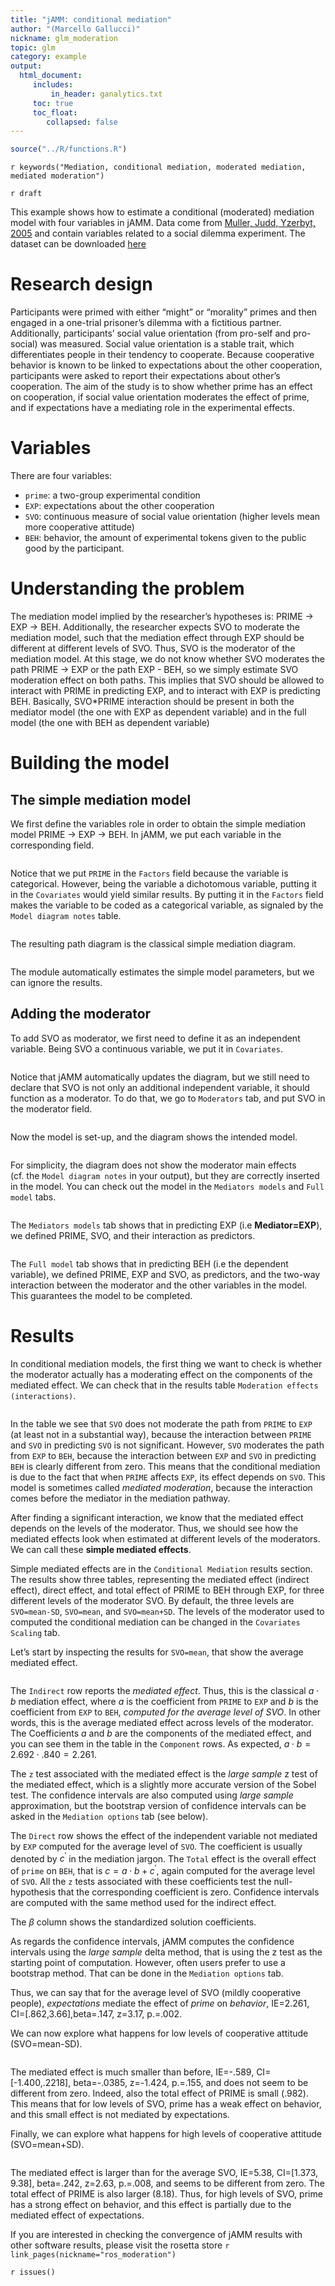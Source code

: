```yaml
---
title: "jAMM: conditional mediation"
author: "(Marcello Gallucci)"
nickname: glm_moderation
topic: glm
category: example
output: 
  html_document:
     includes:
         in_header: ganalytics.txt
     toc: true
     toc_float:
        collapsed: false
---
```


```r
source("../R/functions.R")
```


`r keywords("Mediation, conditional mediation, moderated mediation, mediated moderation")`

`r draft`

This example shows how to estimate a conditional (moderated) mediation model with four variables in jAMM. Data come from [Muller, Judd, Yzerbyt, 2005](https://www.ncbi.nlm.nih.gov/pubmed/16393020) and contain variables related to a social dilemma experiment. The dataset can be downloaded [here](https://github.com/mcfanda/jamm_docs/blob/master/data/muller_mediation.sav)

# Research design

Participants were primed with either “might” or “morality” primes and then engaged in a one-trial prisoner’s dilemma with a fictitious partner. Additionally, participants’ social value orientation (from pro-self and pro-social) was measured. Social value orientation is a stable trait, which differentiates people in their tendency to cooperate. Because cooperative behavior is known to be linked to expectations about the other cooperation, participants were asked to report their expectations about other’s cooperation. The aim of the study is to show whether prime has an effect on cooperation, if social value orientation moderates the effect of prime, and if expectations have a mediating role in the experimental effects.

# Variables

There are four variables:

* `prime`: a two-group experimental condition 
* `EXP`: expectations about the other cooperation
* `SVO`: continuous measure of social value orientation (higher levels mean more cooperative attitude)
* `BEH`: behavior, the amount of experimental tokens given to the public good by the participant.


# Understanding the problem

The mediation model implied by the researcher's hypotheses is: PRIME -> EXP -> BEH. Additionally, the researcher expects SVO to moderate the mediation model, such that the mediation effect through EXP should be different at different levels of SVO. Thus, SVO is the moderator of the mediation model. At this stage, we do not know whether SVO moderates the path PRIME -> EXP or the path EXP - BEH, so we simply estimate SVO moderation effect on both paths. This implies that SVO should be allowed to interact with PRIME in predicting EXP, and to interact with EXP is predicting BEH. Basically, SVO*PRIME interaction should be present in both the mediator model (the one with EXP as dependent variable) and in the full model (the one with BEH as dependent variable)


# Building the model

## The simple mediation model

We first define the variables role in order to obtain the simple mediation model PRIME -> EXP -> BEH. In jAMM, we put each variable in the corresponding field.

<img src="examples/muller/input1.png" class="img-responsive" alt="">

Notice that we put `PRIME` in the `Factors` field because the variable is categorical. However, being the variable a dichotomous variable, putting it in the `Covariates` would yield similar results. By putting it in the `Factors` field makes the variable to be coded as a categorical variable, as signaled by the `Model diagram notes` table.

<img src="examples/muller/diagramnotes.png" class="img-responsive" alt="">

The resulting path diagram is the classical simple mediation diagram.

<img src="examples/muller/path1.png" class="img-responsive" alt="">


The module automatically estimates the simple model parameters, but we can ignore the results.


## Adding the moderator

To add SVO as moderator, we first need to define it as an independent variable. Being SVO a continuous variable, we put it in `Covariates`.

<img src="examples/muller/input2.png" class="img-responsive" alt="">

Notice that jAMM automatically updates the diagram, but we still need to declare that SVO is not only an additional independent variable, it should function as a moderator. To do that, we go to `Moderators` tab, and put SVO in the moderator field.

<img src="examples/muller/moderator1.png" class="img-responsive" alt="">

Now the model is set-up, and the diagram shows the intended model.

<img src="examples/muller/moderator2.png" class="img-responsive" alt="">

For simplicity, the diagram does not show the moderator main effects (cf. the `Model diagram notes` in your output), but they are correctly inserted in the model. You can check out the model in the `Mediators models` and `Full model` tabs.

<img src="examples/muller/medmodel.png" class="img-responsive" alt="">

The `Mediators models` tab shows that in predicting EXP (i.e __Mediator=EXP__), we defined PRIME, SVO, and their interaction as predictors.

<img src="examples/muller/fullmodel.png" class="img-responsive" alt="">

The `Full model` tab shows that in predicting BEH (i.e the dependent variable), we defined PRIME, EXP and SVO, as predictors, and the two-way interaction between the moderator and the other variables in the model. This guarantees the model to be completed.



# Results

In conditional mediation models, the first thing we want to check is whether the moderator actually has a moderating effect on the components of the mediated effect. We can check that in the results table `Moderation effects (interactions)`. 

<img src="examples/muller/interactions.png" class="img-responsive" alt="">

In the table we see that `SVO` does not moderate the path from `PRIME` to `EXP` (at least not in a substantial way), because the interaction between `PRIME` and `SVO` in predicting `SVO` is not significant. However, `SVO` moderates the path from `EXP` to `BEH`, because the interaction between `EXP` and `SVO` in predicting `BEH` is clearly different from zero. This means that the conditional mediation is due to the fact that when `PRIME` affects `EXP`, its effect depends on `SVO`. This model is sometimes called _mediated moderation_, because the interaction comes before the mediator in the mediation pathway. 

After finding a significant interaction, we know that the mediated effect depends on the levels of the moderator. Thus, we should see how the mediated effects look when estimated at different levels of the moderators. We can call these __simple mediated effects__.

Simple mediated effects are in the `Conditional Mediation` results section. The results show three tables, representing the mediated effect (indirect effect), direct effect, and total effect of PRIME to BEH through EXP, for three different levels of the moderator SVO. By default, the three levels are `SVO=mean-SD`, `SVO=mean`, and `SVO=mean+SD`. The levels of the moderator used to computed the conditional mediation can be changed in the `Covariates Scaling` tab.

Let's start by inspecting the results for `SVO=mean`, that show the average mediated effect.

<img src="examples/muller/results1.png" class="img-responsive" alt="">

The `Indirect` row reports the _mediated effect_. Thus, this is the classical $a \cdot b$ mediation effect, where $a$ is the coefficient from `PRIME` to `EXP` and $b$ is the coefficient from `EXP` to `BEH`, _computed for the average level of SVO_. In other words, this is the average mediated effect across levels of the moderator. The Coefficients $a$ and $b$ are the components of the mediated effect, and you can see them in the table in the `Component` rows. As expected, $a \cdot b= 2.692 \cdot .840 = 2.261$. 

The `z` test associated with the mediated effect is the _large sample_ z test of the mediated effect, which is a slightly more accurate version of the Sobel test. The confidence intervals are also computed using _large sample_ approximation, but the bootstrap version of confidence intervals can be asked in the `Mediation options` tab (see below).

The `Direct` row shows the effect of the independent variable not mediated by `EXP` computed for the average level of `SVO`. The coefficient is usually denoted by $c^\prime$ in the mediation jargon. The `Total` effect is the overall effect of `prime` on `BEH`, that is $c=a \cdot b + c^\prime$, again computed for the average level of `SVO`. All the `z` tests associated with these coefficients test the null-hypothesis that the corresponding coefficient is zero. Confidence intervals are computed with the same method used for the indirect effect.

The $\beta$ column shows the standardized solution coefficients.

As regards the confidence intervals, jAMM computes the confidence intervals using the _large sample_ delta method, that is using the z test as the starting point of computation. However, often users prefer to use a bootstrap method. That can be done in the  `Mediation options` tab.

Thus, we can say that for the average level of SVO (mildly cooperative people), _expectations_ mediate the effect of _prime_ on _behavior_, IE=2.261, CI=[.862,3.66],beta=.147, z=3.17, p.=.002.

We can now explore what happens for low levels of cooperative attitude (SVO=mean-SD). 

<img src="examples/muller/results2.png" class="img-responsive" alt="">

The mediated effect is much smaller than before, IE=-.589, CI=[-1.400,.2218], beta=-.0385, z=-1.424, p.=.155, and does not seem to be different from zero. Indeed, also the total effect of PRIME is small (.982). This means that for low levels of SVO, prime  has a weak effect on behavior, and this small effect is not mediated by expectations.

Finally, we can explore what happens for high levels of cooperative attitude (SVO=mean+SD). 

<img src="examples/muller/results3.png" class="img-responsive" alt="">

The mediated effect is larger than for the average SVO, IE=5.38, CI=[1.373, 9.38], beta=.242, z=2.63, p.=.008, and seems to be different from zero. The total effect of PRIME is also larger (8.18). Thus, for high levels of SVO, prime  has a strong effect on behavior, and this effect is partially due to the  mediated effect of expectations.


If you are interested in checking the convergence of jAMM results with other software results, please visit the rosetta store
`r link_pages(nickname="ros_moderation")`


`r issues()`